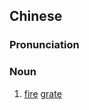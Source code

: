 {{also|炉条}}
==Chinese==
{{zh-forms|s=炉条}}

===Pronunciation===
{{zh-pron
|m=lútiáo
|c=lou4 tiu4
|cat=n
}}

===Noun===
{{zh-noun}}

# [[fire]] [[grate]]